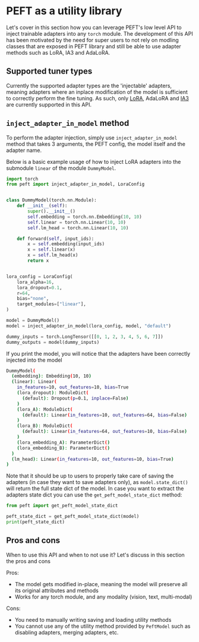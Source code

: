 <!--Copyright 2023 The HuggingFace Team. All rights reserved.

Licensed under the Apache License, Version 2.0 (the "License"); you may not use this file except in compliance with
the License. You may obtain a copy of the License at

http://www.apache.org/licenses/LICENSE-2.0

Unless required by applicable law or agreed to in writing, software distributed under the License is distributed on
an "AS IS" BASIS, WITHOUT WARRANTIES OR CONDITIONS OF ANY KIND, either express or implied. See the License for the
specific language governing permissions and limitations under the License.
-->

# PEFT as a utility library

Let's cover in this section how you can leverage PEFT's low level API to inject trainable adapters into any `torch` module. 
The development of this API has been motivated by the need for super users to not rely on modling classes that are exposed in PEFT library and still be able to use adapter methods such as LoRA, IA3 and AdaLoRA.

## Supported tuner types

Currently the supported adapter types are the 'injectable' adapters, meaning adapters where an inplace modification of the model is sufficient to correctly perform the fine tuning. As such, only [LoRA](./conceptual_guides/lora), AdaLoRA and [IA3](./conceptual_guides/ia3) are currently supported in this API.

## `inject_adapter_in_model` method 

To perform the adapter injection, simply use `inject_adapter_in_model` method that takes 3 arguments, the PEFT config, the model itself and the adapter name.

Below is a basic example usage of how to inject LoRA adapters into the submodule `linear` of the module `DummyModel`.
```python
import torch
from peft import inject_adapter_in_model, LoraConfig


class DummyModel(torch.nn.Module):
    def __init__(self):
        super().__init__()
        self.embedding = torch.nn.Embedding(10, 10)
        self.linear = torch.nn.Linear(10, 10)
        self.lm_head = torch.nn.Linear(10, 10)

    def forward(self, input_ids):
        x = self.embedding(input_ids)
        x = self.linear(x)
        x = self.lm_head(x)
        return x


lora_config = LoraConfig(
    lora_alpha=16,
    lora_dropout=0.1,
    r=64,
    bias="none",
    target_modules=["linear"],
)

model = DummyModel()
model = inject_adapter_in_model(lora_config, model, "default")

dummy_inputs = torch.LongTensor([[0, 1, 2, 3, 4, 5, 6, 7]])
dummy_outputs = model(dummy_inputs)
```

If you print the model, you will notice that the adapters have been correctly injected into the model

```bash
DummyModel(
  (embedding): Embedding(10, 10)
  (linear): Linear(
    in_features=10, out_features=10, bias=True
    (lora_dropout): ModuleDict(
      (default): Dropout(p=0.1, inplace=False)
    )
    (lora_A): ModuleDict(
      (default): Linear(in_features=10, out_features=64, bias=False)
    )
    (lora_B): ModuleDict(
      (default): Linear(in_features=64, out_features=10, bias=False)
    )
    (lora_embedding_A): ParameterDict()
    (lora_embedding_B): ParameterDict()
  )
  (lm_head): Linear(in_features=10, out_features=10, bias=True)
)
```
Note that it should be up to users to properly take care of saving the adapters (in case they want to save adapters only), as `model.state_dict()` will return the full state dict of the model.
In case you want to extract the adapters state dict you can use the `get_peft_model_state_dict` method:

```python
from peft import get_peft_model_state_dict

peft_state_dict = get_peft_model_state_dict(model)
print(peft_state_dict)
```

## Pros and cons 

When to use this API and when to not use it? Let's discuss in this section the pros and cons 

Pros:
- The model gets modified in-place, meaning the model will preserve all its original attributes and methods
- Works for any torch module, and any modality (vision, text, multi-modal)

Cons:
- You need to manually writing saving and loading utility methods
- You cannot use any of the utility method provided by `PeftModel` such as disabling adapters, merging adapters, etc.